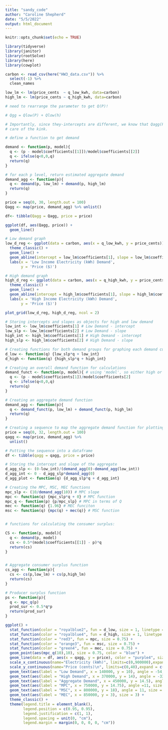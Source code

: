 ```yaml
---
title: "sandy_code"
author: "Caroline Shepherd"
date: "5/5/2022"
output: html_document
---
```


```r
knitr::opts_chunk$set(echo = TRUE)
```

```r

library(tidyverse)
library(janitor)
library(rootSolve)
library(here)
library(cowplot)

carbon <- read_csv(here("HW3_data.csv")) %>% 
  select(-1) %>% 
  clean_names

low_lm <- lm(price_cents  ~ q_low_kwh, data=carbon)
high_lm <- lm(price_cents ~ q_high_kwh, data=carbon)

# need to rearrange the parameter to get Q(P)! 

# Qgg = Qlow(P) + Qlow(h) 

# Importantly, since they-intercepts are different, we know that Qagg(P) will have a kink. I include an ifelse() statement to take
# care of the kink.

# define a function to get demand

demand <- function(p, model){
  q <- (p - model$coefficients[[1]])/model$coefficients[[2]]
  q <- ifelse(q<0,0,q)
  return(q)
}

# for each p level, return estimated aggregate demand
demand_agg <- function(p){
  q <- demand(p, low_lm) + demand(p, high_lm)
  return(q)
}

price = seq(0, 30, length.out = 100)
Qagg <- map(price, demand_agg) %>% unlist()

df<- tibble(Qagg = Qagg, price = price)

ggplot(df, aes(Qagg, price)) +
  geom_line()

```


```r
# Low demand graph
low_d_reg <- ggplot(data = carbon, aes(x = q_low_kwh, y = price_cents)) +
  theme_classic() +
  geom_line() +
  geom_abline(intercept = low_lm$coefficients[1], slope = low_lm$coefficients[2], color = 'red') +
  labs(x = 'Low Income Electricity (kWh) Demand',
       y = 'Price ($)')

# High demand graph
high_d_reg <- ggplot(data = carbon, aes(x = q_high_kwh, y = price_cents)) +
  theme_classic() +
  geom_line() +
  geom_abline(intercept = high_lm$coefficients[1], slope = high_lm$coefficients[2], color = 'red') +
  labs(x = 'High Income Electricity (kWh) Demand',
       y = 'Price ($)')

plot_grid(low_d_reg, high_d_reg, ncol = 2)
```

```r

# Storing intercepts and slopes as objects for high and low demand
low_int <- low_lm$coefficients[1] # Low Demand - intercept
low_slp <- low_lm$coefficients[2] # Low Demand - slope
high_int <- high_lm$coefficients[1] # High Demand - intercept
high_slp <- high_lm$coefficients[2] # High Demand - slope

# Creating functions for both demand groups for graphing each demand curve
d_low <- function(q) {low_slp*q + low_int}
d_high <- function(q) {high_slp*q + high_int}

# Creating an overall demand function for calculations
demand_funct <- function(p, model){ # using 'model', so either high or low demand can be used in this
  q <- (p - model$coefficients[1])/model$coefficients[2]
  q <- ifelse(q<0,0,q)
  return(q)
}

# Creating an aggregate demand function
demand_agg <- function(p){
  q <- demand_funct(p, low_lm) + demand_funct(p, high_lm)
  return(q)
}

# Creating a sequence to map the aggregate demand function for plotting
price = seq(0, 32, length.out = 100)
qagg <- map(price, demand_agg) %>% 
  unlist()

# Putting the sequence into a dataframe
df <- tibble(qagg = qagg, price = price)

# Storing the intercept and slope of the aggregate
d_agg_slp <- (0-low_int)/(demand_agg(0)-demand_agg(low_int))
d_agg_int <- 0 - d_agg_slp*demand_agg(0)
d_agg_plot <- function(q) {d_agg_slp*q + d_agg_int}

# Creating the MPC, MSC, MEC functions
mpc_slp <- (10/demand_agg(10)) # MPC slope
mpc <- function(q) {mpc_slp*q + 0} # MPC function
mpc_q <- function(p) {p/mpc_slp} # MPC in terms of Q
mec <- function(q) {1.96} # MEC funciton
msc <- function(q) {mpc(q) + mec(q)} # MSC function


# functions for calculating the consumer surplus:

CS <- function(p, model){
  q <- demand(p, model)
  cs <- 0.5*(model$coefficients[[1]] - p)*q
  return(cs)
}


# Aggregate consumer surplus function
cs_agg <- function(p){
  cs <- cs(p,low_lm) + cs(p,high_lm)
  return(cs)
}

# Producer surplus function
ps <- function(p){
  q <- mpc_q(p)
  prod_sur <- 0.5*q*p
  return(prod_sur)
}

```

```r
ggplot() +
  stat_function(color = "royalblue2", fun = d_low, size = 1, linetype = "twodash") +
  stat_function(color = "royalblue4", fun = d_high, size = 1, linetype = "twodash") +
  stat_function(color = "red3", fun = mpc, size = 0.75) +
  stat_function(color = "orange3", fun = msc, size = 0.75) +
  stat_function(color = "green4", fun = mec, size = 0.75) +
  geom_point(aes(mpc_q(10),10), size = 0.75, color = "blue") +
  geom_line(data = df, aes(x = qagg, y = price), color = "purple4", size = 1) +
  scale_x_continuous(name="Electricity (kWh)", limits=c(0,900000),expand = c(0, 0)) +
  scale_y_continuous(name="Price (cents)\n", limits=c(0,40),expand = c(0, 0)) +
  geom_text(aes(label = "Low Demand", x = 140000, y = 10), angle = -54, size = 3) +
  geom_text(aes(label = "High Demand", x = 370000, y = 14), angle = -33, size = 3) +
  geom_text(aes(label = "Aggregate Demand", x = 450000, y = 14.5), angle = -24, size = 3) +
  geom_text(aes(label = "MPC", x = 750000, y = 14.75), angle =11, size = 3) +
  geom_text(aes(label = "MSC", x = 800000, y = 18), angle = 11, size = 3) +
  geom_text(aes(label = "MEC", x = 850000, y = 3), size = 3) +
  theme_classic() +
  theme(legend.title = element_blank(),
        legend.position = c(0.95, 0.95), 
        legend.justification = c(1, 1),
        legend.spacing = unit(0, "cm"), 
        legend.margin = margin(0, 0, 0, 0, "cm"))
```


